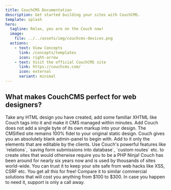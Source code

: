 ```yaml
---
title: CouchCMS Documentation
description: Get started building your sites with CouchCMS.
template: splash
hero:
  tagline: Relax, you are on the Couch now!
  image:
    file: ../../assets/img/couchcms-devices.png
  actions:
    - text: View Concepts
      link: /concepts/templates
      icon: right-arrow
    - text: Visit the official CouchCMS site
      link: https://couchcms.com/
      icon: external
      variant: minimal
---
```



## What makes CouchCMS perfect for web designers?


<CardGrid stagger>
	<Card title="No Knowledge of PHP Expected!" icon="seti:php">
		Take any HTML design you have created, add some familiar XHTML like Couch tags into it and make it CMS managed within minutes.
	</Card>
	<Card title="Your Markup Remains Untouched" icon="seti:html">
		Add Couch does not add a single byte of its own markup into your design. The CMSified site remains 100% fidel to your original static design.
	</Card>
	<Card title="Clients Love the Simple Admin Panel" icon="heart">
		Couch gives you an absolutely blank admin-panel to begin with. Add to it only the elements that are editable by the clients.
	</Card>
	<Card title="Simple But Not For Only Simple Sites!" icon="rocket">
		Use Couch's powerful features like `relations`, `saving form submissions into database`, `custom routes` etc. to create sites that would otherwise require you to be a PHP Ninja!
	</Card>
	<Card title="Time-Tested and Secure" icon="seti:clock">
		Couch has been around for nearly six years now and is used by thousands of sites world-wide. You can trust it to keep your site safe from web hacks like XSS, CSRF etc.
	</Card>
	<Card title="Open Source and Free!" icon="seti:github">
		You get all this for free! Compare it to similar commercial solutions that will cost you anything from $100 to $300. In case you happen to need it, support is only a call away.
	</Card>
</CardGrid>
